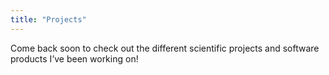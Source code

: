```yaml
---
title: "Projects"
---
```


Come back soon to check out the different scientific projects and software products I've been working on! 
